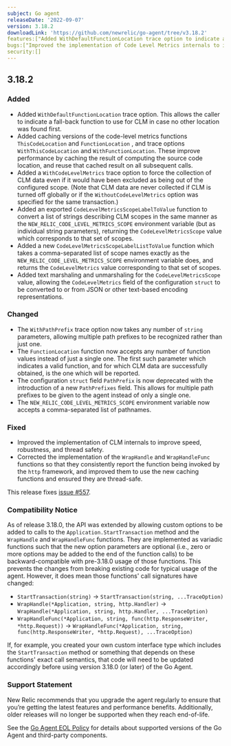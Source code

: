 ```yaml
---
subject: Go agent
releaseDate: '2022-09-07'
version: 3.18.2
downloadLink: 'https://github.com/newrelic/go-agent/tree/v3.18.2'
features:["Added WithDefaultFunctionLocation trace option to indicate a fallback function to use for Code Level Metrics","Improved performance of Code Level Metrics","Added WithCodeLevelMetrics trace option to force collection of Code Level Metrics data","Added CodeLevelMetricsScopeLabelToValue function to convert a list of strings describing CLM scopes","Added text marshaling and unmarshaling for the CodeLevelMetricsScope value","The FunctionLocation function now accepts any number of function values instead of just a single one","The NEW_RELIC_CODE_LEVEL_METRICS_SCOPE environment variable now accepts a comma-separated list of pathnames"]
bugs:["Improved the implementation of Code Level Metrics internals to improve speed, robustness, and thread safety","Corrected the implementation of the WrapHandle and WrapHandleFunc functions so that they consistently report the function being invoked by the http framework"]
security:[]
---
```

## 3.18.2

### Added
* Added `WithDefaultFunctionLocation` trace option. This allows the caller to indicate a fall-back function to use for CLM in case no other location was found first.
* Added caching versions of the code-level metrics functions `ThisCodeLocation` and `FunctionLocation` , and trace options `WithThisCodeLocation`  and  `WithFunctionLocation`. These improve performance by caching the result of computing the source code location, and reuse that cached result on all subsequent calls.
* Added a `WithCodeLevelMetrics` trace option to force the collection of CLM data even if it would have been excluded as being out of the configured scope. (Note that CLM data are never collected if CLM is turned off globally or if the `WithoutCodeLevelMetrics` option was specified for the same transaction.)
* Added an exported `CodeLevelMetricsScopeLabelToValue` function to convert a list of strings describing CLM scopes in the same manner as the `NEW_RELIC_CODE_LEVEL_METRICS_SCOPE` environment variable (but as individual string parameters), returning the `CodeLevelMetricsScope` value which corresponds to that set of scopes.
* Added a new `CodeLevelMetricsScopeLabelListToValue` function which takes a comma-separated list of scope names exactly as the `NEW_RELIC_CODE_LEVEL_METRICS_SCOPE` environment variable does, and returns the `CodeLevelMetrics` value corresponding to that set of scopes.
* Added text marshaling and unmarshaling for the `CodeLevelMetricsScope` value, allowing the `CodeLevelMetrics` field of the configuration `struct` to be converted to or from JSON or other text-based encoding representations.

### Changed
* The `WithPathPrefix` trace option now takes any number of `string` parameters, allowing multiple path prefixes to be recognized rather than just one.
* The `FunctionLocation` function now accepts any number of function values instead of just a single one. The first such parameter which indicates a valid function, and for which CLM data are successfully obtained, is the one which will be reported.
* The configuration `struct` field `PathPrefix` is now deprecated with the introduction of a new `PathPrefixes` field. This allows for multiple path prefixes to be given to the agent instead of only a single one. 
* The `NEW_RELIC_CODE_LEVEL_METRICS_SCOPE` environment variable now accepts a comma-separated list of pathnames.

### Fixed
* Improved the implementation of CLM internals to improve speed, robustness, and thread safety.
* Corrected the implementation of the `WrapHandle` and `WrapHandleFunc` functions so that they consistently report the function being invoked by the `http` framework, and improved them to use the new caching functions and ensured they are thread-safe.

This release fixes [issue #557](https://github.com/newrelic/go-agent/issues/557).

### Compatibility Notice
As of release 3.18.0, the API was extended by allowing custom options to be added to calls to the `Application.StartTransaction` method and the `WrapHandle`  and `WrapHandleFunc` functions. They are implemented as variadic functions such that the new option parameters are optional (i.e., zero or more options may be added to the end of the function calls) to be backward-compatible with pre-3.18.0 usage of those functions. This prevents the changes from breaking existing code for typical usage of the agent. However, it does mean those functions' call signatures have changed:
 * `StartTransaction(string)` -> `StartTransaction(string, ...TraceOption)`
 *  `WrapHandle(*Application, string, http.Handler)` -> `WrapHandle(*Application, string, http.Handler, ...TraceOption)`
 *  `WrapHandleFunc(*Application, string, func(http.ResponseWriter, *http.Request))`    -> `WrapHandleFunc(*Application, string, func(http.ResponseWriter, *http.Request), ...TraceOption)`
   
If, for example, you created your own custom interface type which includes the `StartTransaction` method or something that depends on these functions' exact  call semantics, that code will need to be updated accordingly before using version 3.18.0 (or later) of the Go Agent.

### Support Statement
New Relic recommends that you upgrade the agent regularly to ensure that you’re getting the latest features and performance benefits. Additionally, older releases will no longer be supported when they reach end-of-life.

See the [Go Agent EOL Policy](https://docs.newrelic.com/docs/apm/agents/go-agent/get-started/go-agent-eol-policy/) for details about supported versions of the Go Agent and third-party components.

